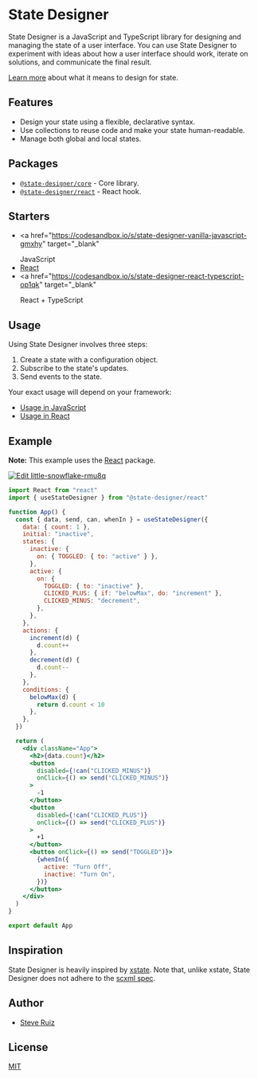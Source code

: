# State Designer

State Designer is a JavaScript and TypeScript library for designing and managing the state of a user interface. You can use State Designer to experiment with ideas about how a user interface should work, iterate on solutions, and communicate the final result.

[Learn more](/docs/designing-state) about what it means to design for state.

## Features

- Design your state using a flexible, declarative syntax.
- Use collections to reuse code and make your state human-readable.
- Manage both global and local states.

## Packages

- [`@state-designer/core`](https://github.com/@state-designer/core) - Core library.
- [`@state-designer/react`](https://github.com/@state-designer/react) - React hook.

## Starters

- <a
    href="https://codesandbox.io/s/state-designer-vanilla-javascript-gmxhy"
    target="_blank"
  >
    JavaScript
  </a>
- <a href="https://codesandbox.io/s/state-designer-react-r0z0v" target="_blank">
    React
  </a>
- <a
    href="https://codesandbox.io/s/state-designer-react-typescript-op1qk"
    target="_blank"
  >
    React + TypeScript
  </a>

## Usage

Using State Designer involves three steps:

1. Create a state with a configuration object.
2. Subscribe to the state's updates.
3. Send events to the state.

Your exact usage will depend on your framework:

- [Usage in JavaScript](https://github.com/@state-designer/core#usage)
- [Usage in React](https://github.com/@state-designer/react#usage)

## Example

**Note:** This example uses the [React](https://github.com/@state-designer/react) package.

[![Edit little-snowflake-rmu8q](https://codesandbox.io/static/img/play-codesandbox.svg)](https://codesandbox.io/s/little-snowflake-rmu8q?fontsize=14&hidenavigation=1&theme=dark)

```jsx
import React from "react"
import { useStateDesigner } from "@state-designer/react"

function App() {
  const { data, send, can, whenIn } = useStateDesigner({
    data: { count: 1 },
    initial: "inactive",
    states: {
      inactive: {
        on: { TOGGLED: { to: "active" } },
      },
      active: {
        on: {
          TOGGLED: { to: "inactive" },
          CLICKED_PLUS: { if: "belowMax", do: "increment" },
          CLICKED_MINUS: "decrement",
        },
      },
    },
    actions: {
      increment(d) {
        d.count++
      },
      decrement(d) {
        d.count--
      },
    },
    conditions: {
      belowMax(d) {
        return d.count < 10
      },
    },
  })

  return (
    <div className="App">
      <h2>{data.count}</h2>
      <button
        disabled={!can("CLICKED_MINUS")}
        onClick={() => send("CLICKED_MINUS")}
      >
        -1
      </button>
      <button
        disabled={!can("CLICKED_PLUS")}
        onClick={() => send("CLICKED_PLUS")}
      >
        +1
      </button>
      <button onClick={() => send("TOGGLED")}>
        {whenIn({
          active: "Turn Off",
          inactive: "Turn On",
        })}
      </button>
    </div>
  )
}

export default App
```

## Inspiration

State Designer is heavily inspired by [xstate](https://github.com/davidkpiano/xstate). Note that, unlike xstate, State Designer does not adhere to the [scxml spec](https://en.wikipedia.org/wiki/SCXML).

## Author

- [Steve Ruiz](https://twitter.com/@steveruizok)

## License

[MIT](https://oss.ninja/mit/steveruizok)
